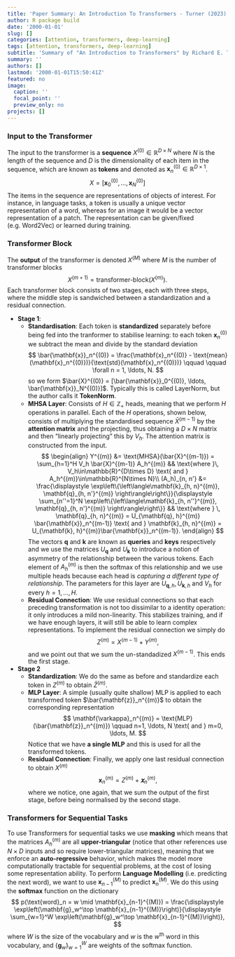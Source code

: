 ```yaml
---
title: 'Paper Summary: An Introduction To Transformers - Turner (2023)'
author: R package build
date: '2000-01-01'
slug: []
categories: [attention, transformers, deep-learning]
tags: [attention, transformers, deep-learning]
subtitle: 'Summary of "An Introduction to Transformers" by Richard E. Turner (2023).'
summary: ''
authors: []
lastmod: '2000-01-01T15:50:41Z'
featured: no
image:
  caption: ''
  focal_point: ''
  preview_only: no
projects: []
---
```

### Input to the Transformer
The input to the transformer is a **sequence** $X^{(0)}\in\mathbb{R}^{D\times N}$ where $N$ is the length of the sequence and $D$ is the dimensionality of each item in the sequence, which are known as **tokens** and denoted as $\mathbf{x}_n^{(0)}\in\mathbb{R}^{D\times 1}$.
$$
X = \left[\mathbf{x}_0^{(0)}, \ldots, \mathbf{x}_N^{(0)}\right]
$$
The items in the sequence are representations of objects of interest. For instance, in language tasks, a token is usually a unique vector representation of a word, whereas for an image it would be a vector representation of a patch. The representation can be given/fixed (e.g. Word2Vec) or learned during training. 

### Transformer Block
The **output** of the transformer is denoted $X^{(M)}$ where $M$ is the number of transformer blocks
$$
X^{(m+1)} = \text{transformer-block}(X^{(m)}).
$$
Each transformer block consists of two stages, each with three steps, where the middle step is sandwiched between a standardization and a residual connection.

- **Stage 1**:
  - **Standardisation**: Each token is **standardized** separately before being fed into the tranformer to stabilise learning: to each token $\mathbf{x}_n^{(0)}$ we subtract the mean and divide by the standard deviation
$$
\bar{\mathbf{x}}_n^{(0)} = \frac{\mathbf{x}_n^{(0)} - \text{mean}(\mathbf{x}_n^{(0)})}{\text{std}(\mathbf{x}_n^{(0)})} \qquad \qquad \forall n = 1, \ldots, N.
$$
so we form $\bar{X}^{(0)} = [\bar{\mathbf{x}}_0^{(0)}, \ldots, \bar{\mathbf{x}}_N^{(0)}]$. Typically this is called LayerNorm, but the author calls it **TokenNorm**.
   - **MHSA Layer**: Consists of $H\in\mathbb{Z}_+$ heads, meaning that we perform $H$ operations in parallel. Each of the $H$ operations, shown below, consists of multiplying the standardised sequence $\bar{X}^{(m-1)}$ by the **attention matrix** and the projecting, thus obtaining a $D\times N$ matrix and then "linearly projecting" this by $V_h$. The attention matrix is constructed from the input.
$$
\begin{align}
    Y^{(m)} &= \text{MHSA}(\bar{X}^{(m-1)}) = \sum_{h=1}^H V_h \bar{X}^{(m-1)} A_h^{(m)} && \text{where }\, V_h\in\mathbb{R}^{D\times D} \text{ and } A_h^{(m)}\in\mathbb{R}^{N\times N}\\
    (A_h)_{n, n'}
    &= \frac{\displaystyle \exp\left\{\left\langle\mathbf{k}_{h, n}^{(m)}, \mathbf{q}_{h, n'}^{(m)} \right\rangle\right\}}{\displaystyle \sum_{n''=1}^N \exp\left\{\left\langle\mathbf{k}_{h, n''}^{(m)}, \mathbf{q}_{h, n'}^{(m)} \right\rangle\right\}} && \text{where } \, \mathbf{q}_{h, n}^{(m)} = U_{\mathbf{q}, h}^{(m)} \bar{\mathbf{x}}_n^{(m-1)} \text{ and } \mathbf{k}_{h, n}^{(m)} = U_{\mathbf{k}, h}^{(m)}\bar{\mathbf{x}}_n^{(m-1)}.
\end{align}
$$
The vectors $\mathbf{q}$ and $\mathbf{k}$ are known as **queries** and **keys** respectively and we use the matrices $U_{\mathbf{q}}$ and $U_{\mathbf{k}}$ to introduce a notion of asymmetry of the relationship between the various tokens. Each element of $A_h^{(m)}$ is then the softmax of this relationship and we use multiple heads because each head is *capturing a different type of relationship*. The parameters for this layer are $U_{\mathbf{q}, h}, U_{\mathbf{k}, h}$ and $V_h$ for every $h=1, \ldots, H$.
  - **Residual Connection**: We use residual connections so that each preceding transformation is not too dissimilar to a identity operation: it only introduces a mild non-linearity. This stabilizes training, and if we have enough layers, it will still be able to learn complex representations. To implement the residual connection we simply do
$$
Z^{(m)} = X^{(m-1)} + Y^{(m)},
$$
and we point out that we sum the un-standadized $X^{(m-1)}$. This ends the first stage.
- **Stage 2**
  - **Standardization**: We do the same as before and standardize each token in $Z^{(m)}$ to obtain $\bar{Z}^{(m)}$.
  - **MLP Layer**: A simple (usually quite shallow) MLP is applied to each transformed token $\bar{\mathbf{z}}_n^{(m)}$ to obtain the corresponding representation 
$$
\mathbf{\varkappa}_n^{(m)} = \text{MLP}(\bar{\mathbf{z}}_n^{(m)}) \qquad n=1, \ldots, N \text{ and } m=0, \ldots, M.
$$
Notice that we have **a single MLP** and this is used for all the transformed tokens.
  - **Residual Connection**: Finally, we apply one last residual connection to obtain $X^{(m)}$
  $$
  \mathbf{x}_n^{(m)} = Z^{(m)} + \mathbf{\varkappa}_n^{(m)},
  $$
  where we notice, one again, that we sum the output of the first stage, before being normalised by the second stage.
  
### Transformers for Sequential Tasks
To use Transformers for sequential tasks we use **masking** which means that the matrices $A^{(m)}_h$ are all **upper-triangular** (notice that other references use $N\times D$ inputs and so require lower-triangular matrices), meaning that we enforce an **auto-regressive** behavior, which makes the model more computationally tractable for sequential problems, at the cost of losing some representation ability. To perform **Language Modelling** (i.e. predicting the next word), we want to use $\mathbf{x}_{n-1}^{(M)}$ to predict $\mathbf{x}_{n}^{(M)}$. We do this using the **softmax** function on the dictionary
$$
p(\text{word}_n = w \mid \mathbf{x}_{n-1}^{(M)}) = \frac{\displaystyle \exp\left(\mathbf{g}_w^\top \mathbf{x}_{n-1}^{(M)}\right)}{\displaystyle \sum_{w=1}^W \exp\left(\mathbf{g}_w^\top \mathbf{x}_{n-1}^{(M)}\right)},
$$
where $W$ is the size of the vocabulary and $w$ is the $w^{\text{th}}$ word in this vocabulary, and $\left\{\mathbf{g}_w\right\}_{w=1}^W$ are weights of the softmax function.
